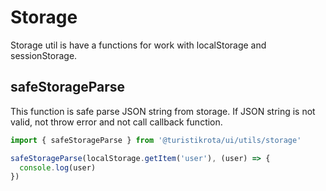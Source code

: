 
<Meta of={StorageStories} />

# Storage

Storage util is have a functions for work with localStorage and sessionStorage.

## safeStorageParse

This function is safe parse JSON string from storage. If JSON string is not valid, not throw error and not call callback function.

```js
import { safeStorageParse } from '@turistikrota/ui/utils/storage'

safeStorageParse(localStorage.getItem('user'), (user) => {
  console.log(user)
})
```

<Canvas>
  <Story of={StorageStories.Default} />
</Canvas>
